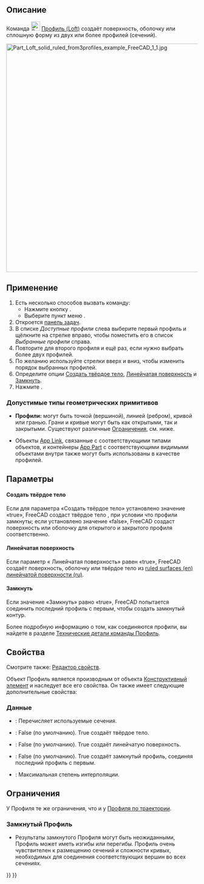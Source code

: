 <languages/>

{{Docnav/ru
|[[Part_RuledSurface/ru|Линейчатая ​​поверхность]]
|[[Part_Sweep/ru|Профиль по траектории]]
|[[Part_Workbench/ru|Деталь]]
|IconL=Part_RuledSurface.svg
|IconR=Part_Sweep.svg
|IconC=Workbench_Part.svg
}}

{{GuiCommand/ru
|Name=Part Loft
|Name/ru=Профиль
|MenuLocation=Деталь → Профиль...
|Workbenches=[[Part_Workbench/ru|Деталь]]
|SeeAlso=[[Part Sweep/ru|Профиль по траектории]]
}}

<span id="Description"></span>
== Описание ==

Команда [[Image:Part_Loft.svg|24px]] [[Part_Loft/ru|Профиль (Loft)]] создаёт поверхность, оболочку или сплошную форму из двух или более профилей (сечений).

[[File:Part_Loft_solid_ruled_from3profiles_example_FreeCAD_1_1.jpg|600px]]
{{Caption|Профиль из трёх сечений - двух  [[Part_Circle/ru|Окружностей]] и одного [[Part_Ellipse/ru|Эллипса]]. Параметры: сплошной «True» и линейчатый «True».}}

<span id="Usage"></span>
== Применение ==

<div class="mw-translate-fuzzy">
# Есть несколько способов вызвать команду:
#* Нажмите кнопку {{Button|[[Image:Part_Loft.svg|16px]] [[Part_Loft/ru|Профиль]]}}.
#* Выберите пункт меню {{MenuCommand|Деталь → [[Image:Part_Loft.svg|16px]] Профиль}}.
# Откроется [[Task_panel/ru|панель задач]].
# В списке ''Доступные профили'' слева выберите первый профиль и щёлкните на стрелке вправо, чтобы поместить его в список ''Выбранные профили'' справа.
# Повторите для второго профиля и ещё раз, если нужно выбрать более двух профилей.
# По желанию используйте стрелки вверх и вниз, чтобы изменить порядок выбранных профилей.
# Определите опции [[#Data|Создать твёрдое тело]], [[#Data|Линейчатая поверхность]] и [[#Data|Замкнуть]].
# Нажмите {{Button|OK}}.
</div>

<span id="Accepted_geometry"></span>
===Допустимые типы геометрических примитивов===

* '''Профили:''' могут быть точкой (вершиной), линией (ребром), кривой или гранью. Грани и кривые могут быть как открытыми, так и закрытыми. Существуют различные [[#Ограничения|Ограничения]], см. ниже.

* Объекты [[App_Link/ru|App Link]], связанные с соответствующими типами объектов, и контейнеры [[App_Part/ru|App Part]] с соответствующими видимыми объектами внутри также могут быть использованы в качестве профилей. {{Version/ru|0.20}}

<span id="Options"></span>
== Параметры ==

<span id="Create_solid"></span>
==== Создать твёрдое тело ====

Если для параметра «Создать твёрдое тело» установлено значение «true», FreeCAD создаст твёрдое тело , при условии что профили замкнуты; если установлено значение «false», FreeCAD создаст поверхность или оболочку для открытого и закрытого профиля соответственно.

<span id="Ruled_surface"></span>
==== Линейчатая поверхность ====

Если параметр « Линейчатая поверхность» равен «true», FreeCAD создаёт поверхность, оболочку или твёрдое тело из [http://en.wikipedia.org/wiki/Ruled_surface ruled surfaces (en)] [https://ru.wikipedia.org/wiki/Линейчатая_поверхность линейчатой поверхности (ru)].

<span id="Closed"></span>
==== Замкнуть ====

Если значение «Замкнуть» равно «true», FreeCAD попытается соединить последний профиль с первым, чтобы создать замкнутый контур.  

Более подробную информацию о том, как соединяются профили, вы найдете в разделе [[Part_Loft_Technical_Details/ru|Технические детали команды Профиль]].

<span id="Properties"></span>
== Свойства ==

Смотрите также: [[property_editor/ru|Редактор свойств]].

Объект Профиль является производным от объекта [[Part_Feature/ru|Конструктивный элемент]] и наследует все его свойства. Он также имеет следующие дополнительные свойства:

<span id="Data"></span>
=== Данные ===

{{TitleProperty|Профиль}}

* {{PropertyData|Sections (Сечения)|Список Ссылок}}: Перечисляет используемые сечения.
* {{PropertyData|Solid (Твёрдое тело)|Булева}}: False (по умолчанию). True создаёт твёрдое тело.
* {{PropertyData|Ruled (Линейчатая поверхность)|Булева}}: False (по умолчанию). True создаёт линейчатую поверхность.
* {{PropertyData|Closed (Замкнуть)|Булева}}: False (по умолчанию). True создаёт замкнутый профиль, соединяя последний профиль с первым.
* {{PropertyData|Max Degree (Максимальная степень)|Целочисленное ограничение}}: Максимальная степень интерполяции.

<span id="Limitations"></span>
== Ограничения ==

У Профиля те же ограничения, что и у [[Part_Sweep/ru#Ограничения|Профиля по траектории]].

<span id="Closed_Lofts"></span>
=== Замкнутый Профиль ===

* Результаты замкнутого Профиля могут быть неожиданными, Профиль может иметь изгибы или перегибы. Профиль очень чувствителен к размещению сечений и сложности кривых, необходимых для соединения соответствующих вершин во всех сечениях.


{{Docnav/ru
|[[Part_RuledSurface/ru|Линейчатая ​​поверхность]]
|[[Part_Sweep/ru|Профиль по траектории]]
|[[Part_Workbench/ru|Деталь]]
|IconL=Part_RuledSurface.svg
|IconR=Part_Sweep.svg
|IconC=Workbench_Part.svg
}}

{{Part Tools navi{{#translation:}}}}
{{Userdocnavi{{#translation:}}}}